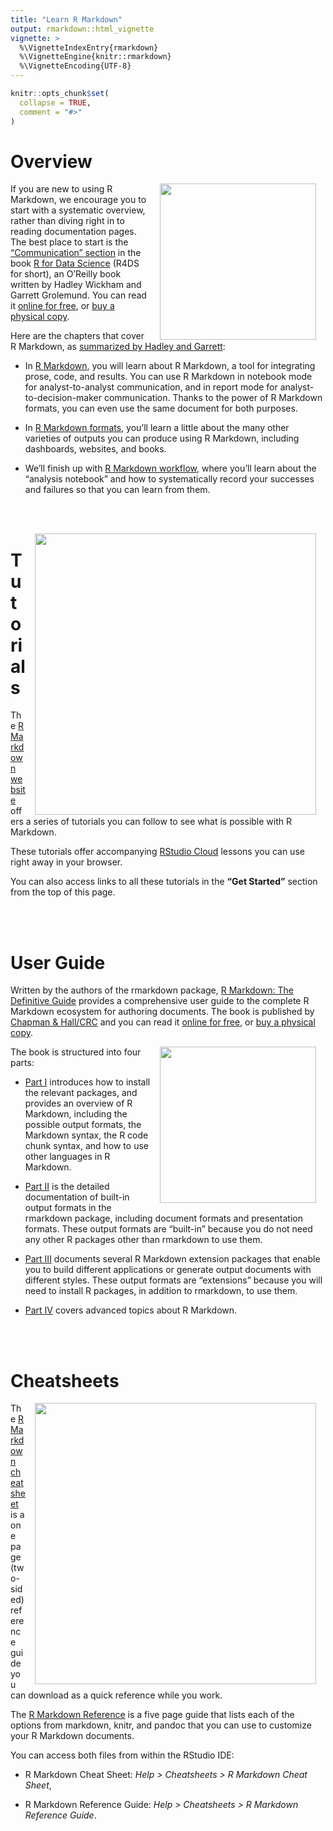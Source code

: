 ```yaml
---
title: "Learn R Markdown"
output: rmarkdown::html_vignette
vignette: >
  %\VignetteIndexEntry{rmarkdown}
  %\VignetteEngine{knitr::rmarkdown}
  %\VignetteEncoding{UTF-8}
---
```


```r
knitr::opts_chunk$set(
  collapse = TRUE,
  comment = "#>"
)
```



# Overview

<a href="https://r4ds.had.co.nz/"><img src="https://r4ds.had.co.nz/cover.png" alt="" width="250" style="padding: 0 15px; float: right;"/></a>

If you are new to using R Markdown, we encourage you to start with a systematic overview, rather than diving right in to reading documentation pages. The best place to start is the ["Communication" section](https://r4ds.had.co.nz/communicate-intro.html) in the book [R for Data Science](https://r4ds.had.co.nz/) (R4DS for short), an O’Reilly book written by Hadley Wickham and Garrett Grolemund. You can read it [online for free](https://r4ds.had.co.nz/), or [buy a physical copy](https://www.amazon.com/R-Data-Science-Hadley-Wickham/dp/1491910399/ref=as_li_ss_tl?ie=UTF8&qid=1469550189&sr=8-1&keywords=R+for+data+science&linkCode=sl1&tag=devtools-20&linkId=6fe0069f9605cf847ed96c191f4e84dd).

Here are the chapters that cover R Markdown, as [summarized by Hadley and Garrett](https://r4ds.had.co.nz/communicate-intro.html):

* In [R Markdown](https://r4ds.had.co.nz/r-markdown.html), you will learn about R Markdown, a tool for integrating
  prose, code, and results. You can use R Markdown in notebook mode for 
  analyst-to-analyst communication, and in report mode for 
  analyst-to-decision-maker communication. Thanks to the power of R Markdown
  formats, you can even use the same document for both purposes.
  
* In [R Markdown formats](https://r4ds.had.co.nz/r-markdown-formats.html), you'll learn a little about the many other varieties
  of outputs you can produce using R Markdown, including dashboards, websites,
  and books.
  
* We'll finish up with [R Markdown workflow](https://r4ds.had.co.nz/r-markdown-workflow.html), where you'll learn about the
  "analysis notebook" and how to systematically record your successes and failures so that you can learn from them.
  
<br>
<br>

<a href="https://rmarkdown.rstudio.com/lesson-1.html"><img src="https://raw.githubusercontent.com/rstudio/rmarkdown/gh-pages/lesson-images/params-1-hawaii.png" alt="" width="450" style="padding: 0 15px; float: right;"/></a>

# Tutorials

The [R Markdown website](https://rmarkdown.rstudio.com/lesson-1.html) offers a series of tutorials you can follow to see what is possible with R Markdown. 

These tutorials offer accompanying [RStudio Cloud](https://rstudio.cloud/) lessons you can use right away in your browser.

You can also access links to all these tutorials in the **"Get Started"** section from the top of this page.

<br>
<br>

# User Guide

Written by the authors of the rmarkdown package, [R Markdown: The Definitive Guide](https://bookdown.org/yihui/rmarkdown/) provides a comprehensive user guide to the complete R Markdown ecosystem for authoring documents. The book is published by [Chapman & Hall/CRC](https://www.crcpress.com/R-Markdown-The-Definitive-Guide/Xie-Allaire-Grolemund/p/book/9781138359338) and you can read it [online for free](https://bookdown.org/yihui/rmarkdown/), or [buy a physical copy](https://www.amazon.com/Markdown-Definitive-Guide-Chapman-Hall/dp/1138359335/ref=sr_1_2?crid=2ARZ1GUXDSGYZ&keywords=r+markdown+the+definitive+guide&qid=1555525356&s=gateway&sprefix=rmarkdown%2Caps%2C205&sr=8-2-spell).

<a href="https://bookdown.org/yihui/rmarkdown/"><img src="https://raw.githubusercontent.com/rstudio/rmarkdown-book/master/images/cover.png" alt="" width="250" style="padding: 0 15px; float: right;"/></a>

The book is structured into four parts:

* [Part I](https://bookdown.org/yihui/rmarkdown/installation.html) introduces how to install the relevant packages, and provides an overview of R Markdown, including the possible output formats, the Markdown syntax, the R code chunk syntax, and how to use other languages in R Markdown.

* [Part II](https://bookdown.org/yihui/rmarkdown/documents.html) is the detailed documentation of built-in output formats in the rmarkdown package, including document formats and presentation formats. These output formats are "built-in" because you do not need any other R packages other than rmarkdown to use them.

* [Part III](https://bookdown.org/yihui/rmarkdown/dashboards.html) documents several R Markdown extension packages that enable you to build different applications or generate output documents with different styles. These output formats are "extensions" because you will need to install R packages, in addition to rmarkdown, to use them.

* [Part IV](https://bookdown.org/yihui/rmarkdown/parameterized-reports.html) covers advanced topics about R Markdown.

<br>
<br>

# Cheatsheets

<a href="https://github.com/rstudio/cheatsheets/raw/master/rmarkdown-2.0.pdf"><img src="https://www.rstudio.com/wp-content/uploads/2018/08/rmarkdown-2.0.png" alt="" width="450" style="padding: 0 15px; float: right;"/></a>

The [R Markdown cheatsheet](https://github.com/rstudio/cheatsheets/raw/master/rmarkdown-2.0.pdf) is a one page (two-sided) reference guide you can download as a quick reference while you work.

The [R Markdown Reference](https://www.rstudio.com/wp-content/uploads/2015/03/rmarkdown-reference.pdf) is a five page guide that lists each of the options from markdown, knitr, and pandoc that you can use to customize your R Markdown documents. 

You can access both files from within the RStudio IDE:

+ R Markdown Cheat Sheet: *Help > Cheatsheets > R Markdown Cheat Sheet*,

+ R Markdown Reference Guide: *Help > Cheatsheets > R Markdown Reference Guide*.
